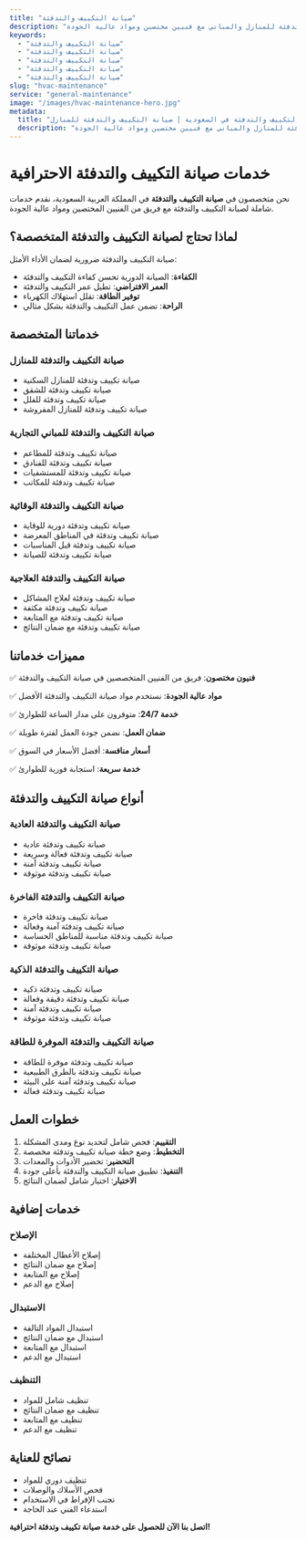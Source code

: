 ```yaml
---
title: "صيانة التكييف والتدفئة"
description: "خدمات صيانة التكييف والتدفئة للمنازل والمباني مع فنيين مختصين ومواد عالية الجودة"
keywords:
  - "صيانة التكييف والتدفئة"
  - "صيانة التكييف والتدفئة"
  - "صيانة التكييف والتدفئة"
  - "صيانة التكييف والتدفئة"
  - "صيانة التكييف والتدفئة"
slug: "hvac-maintenance"
service: "general-maintenance"
image: "/images/hvac-maintenance-hero.jpg"
metadata:
  title: "شركة صيانة التكييف والتدفئة في السعودية | صيانة التكييف والتدفئة للمنازل"
  description: "أفضل شركة صيانة تكييف وتدفئة في السعودية. خدمات صيانة التكييف والتدفئة للمنازل والمباني مع فنيين مختصين ومواد عالية الجودة."
---
```


# خدمات صيانة التكييف والتدفئة الاحترافية

نحن متخصصون في **صيانة التكييف والتدفئة** في المملكة العربية السعودية، نقدم خدمات شاملة لصيانة التكييف والتدفئة مع فريق من الفنيين المختصين ومواد عالية الجودة.

## لماذا تحتاج لصيانة التكييف والتدفئة المتخصصة؟

صيانة التكييف والتدفئة ضرورية لضمان الأداء الأمثل:

- **الكفاءة**: الصيانة الدورية تحسن كفاءة التكييف والتدفئة
- **العمر الافتراضي**: تطيل عمر التكييف والتدفئة
- **توفير الطاقة**: تقلل استهلاك الكهرباء
- **الراحة**: تضمن عمل التكييف والتدفئة بشكل مثالي

## خدماتنا المتخصصة

### صيانة التكييف والتدفئة للمنازل
- صيانة تكييف وتدفئة للمنازل السكنية
- صيانة تكييف وتدفئة للشقق
- صيانة تكييف وتدفئة للفلل
- صيانة تكييف وتدفئة للمنازل المفروشة

### صيانة التكييف والتدفئة للمباني التجارية
- صيانة تكييف وتدفئة للمطاعم
- صيانة تكييف وتدفئة للفنادق
- صيانة تكييف وتدفئة للمستشفيات
- صيانة تكييف وتدفئة للمكاتب

### صيانة التكييف والتدفئة الوقائية
- صيانة تكييف وتدفئة دورية للوقاية
- صيانة تكييف وتدفئة في المناطق المعرضة
- صيانة تكييف وتدفئة قبل المناسبات
- صيانة تكييف وتدفئة للصيانة

### صيانة التكييف والتدفئة العلاجية
- صيانة تكييف وتدفئة لعلاج المشاكل
- صيانة تكييف وتدفئة مكثفة
- صيانة تكييف وتدفئة مع المتابعة
- صيانة تكييف وتدفئة مع ضمان النتائج

## مميزات خدماتنا

✅ **فنيون مختصون**: فريق من الفنيين المتخصصين في صيانة التكييف والتدفئة

✅ **مواد عالية الجودة**: نستخدم مواد صيانة التكييف والتدفئة الأفضل

✅ **خدمة 24/7**: متوفرون على مدار الساعة للطوارئ

✅ **ضمان العمل**: نضمن جودة العمل لفترة طويلة

✅ **أسعار منافسة**: أفضل الأسعار في السوق

✅ **خدمة سريعة**: استجابة فورية للطوارئ

## أنواع صيانة التكييف والتدفئة

### صيانة التكييف والتدفئة العادية
- صيانة تكييف وتدفئة عادية
- صيانة تكييف وتدفئة فعالة وسريعة
- صيانة تكييف وتدفئة آمنة
- صيانة تكييف وتدفئة موثوقة

### صيانة التكييف والتدفئة الفاخرة
- صيانة تكييف وتدفئة فاخرة
- صيانة تكييف وتدفئة آمنة وفعالة
- صيانة تكييف وتدفئة مناسبة للمناطق الحساسة
- صيانة تكييف وتدفئة موثوقة

### صيانة التكييف والتدفئة الذكية
- صيانة تكييف وتدفئة ذكية
- صيانة تكييف وتدفئة دقيقة وفعالة
- صيانة تكييف وتدفئة آمنة
- صيانة تكييف وتدفئة موثوقة

### صيانة التكييف والتدفئة الموفرة للطاقة
- صيانة تكييف وتدفئة موفرة للطاقة
- صيانة تكييف وتدفئة بالطرق الطبيعية
- صيانة تكييف وتدفئة آمنة على البيئة
- صيانة تكييف وتدفئة فعالة

## خطوات العمل

1. **التقييم**: فحص شامل لتحديد نوع ومدى المشكلة
2. **التخطيط**: وضع خطة صيانة تكييف وتدفئة مخصصة
3. **التحضير**: تحضير الأدوات والمعدات
4. **التنفيذ**: تطبيق صيانة التكييف والتدفئة بأعلى جودة
5. **الاختبار**: اختبار شامل لضمان النتائج

## خدمات إضافية

### الإصلاح
- إصلاح الأعطال المختلفة
- إصلاح مع ضمان النتائج
- إصلاح مع المتابعة
- إصلاح مع الدعم

### الاستبدال
- استبدال المواد التالفة
- استبدال مع ضمان النتائج
- استبدال مع المتابعة
- استبدال مع الدعم

### التنظيف
- تنظيف شامل للمواد
- تنظيف مع ضمان النتائج
- تنظيف مع المتابعة
- تنظيف مع الدعم

## نصائح للعناية

- تنظيف دوري للمواد
- فحص الأسلاك والوصلات
- تجنب الإفراط في الاستخدام
- استدعاء الفني عند الحاجة

**اتصل بنا الآن للحصول على خدمة صيانة تكييف وتدفئة احترافية!**
